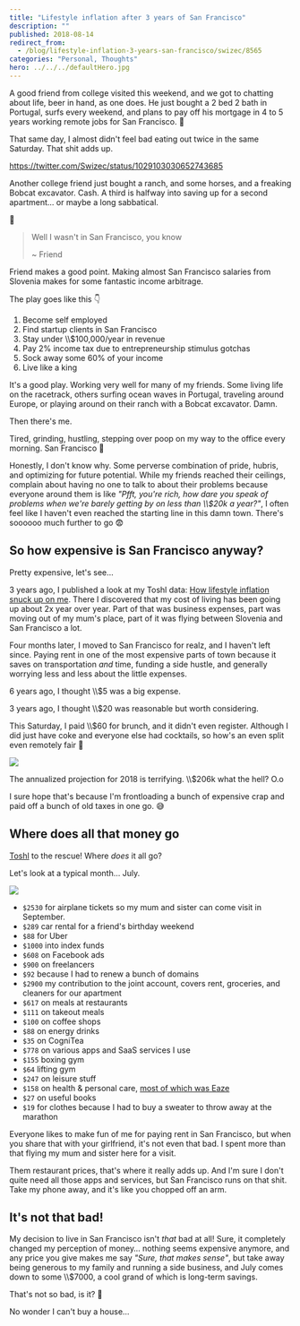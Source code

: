 ```yaml
---
title: "Lifestyle inflation after 3 years of San Francisco"
description: ""
published: 2018-08-14
redirect_from:
  - /blog/lifestyle-inflation-3-years-san-francisco/swizec/8565
categories: "Personal, Thoughts"
hero: ../../../defaultHero.jpg
---
```


A good friend from college visited this weekend, and we got to chatting about life, beer in hand, as one does. He just bought a 2 bed 2 bath in Portugal, surfs every weekend, and plans to pay off his mortgage in 4 to 5 years working remote jobs for San Francisco. 👏

That same day, I almost didn't feel bad eating out twice in the same Saturday. That shit adds up.

https://twitter.com/Swizec/status/1029103030652743685

Another college friend just bought a ranch, and some horses, and a freaking Bobcat excavator. Cash. A third is halfway into saving up for a second apartment… or maybe a long sabbatical.

🤔

> Well I wasn't in San Francisco, you know
>
> ~ Friend

Friend makes a good point. Making almost San Francisco salaries from Slovenia makes for some fantastic income arbitrage.

The play goes like this 👇

1.  Become self employed
2.  Find startup clients in San Francisco
3.  Stay under \\\\\$100,000/year in revenue
4.  Pay 2% income tax due to entrepreneurship stimulus gotchas
5.  Sock away some 60% of your income
6.  Live like a king

It's a good play. Working very well for many of my friends. Some living life on the racetrack, others surfing ocean waves in Portugal, traveling around Europe, or playing around on their ranch with a Bobcat excavator. Damn.

Then there's me.

Tired, grinding, hustling, stepping over poop on my way to the office every morning. San Francisco 🤘

Honestly, I don't know why. Some perverse combination of pride, hubris, and optimizing for future potential. While my friends reached their ceilings, complain about having no one to talk to about their problems because everyone around them is like _"Pfft, you're rich, how dare you speak of problems when we're barely getting by on less than \\\\\$20k a year?"_, I often feel like I haven't even reached the starting line in this damn town. There's soooooo much further to go 😨

## So how expensive is San Francisco anyway?

Pretty expensive, let's see…

3 years ago, I published a look at my Toshl data: [How lifestyle inflation snuck up on me](https://swizec.com/blog/this-is-how-lifestyle-inflation-snuck-up-on-me/swizec/6630). There I discovered that my cost of living has been going up about 2x year over year. Part of that was business expenses, part was moving out of my mum's place, part of it was flying between Slovenia and San Francisco a lot.

Four months later, I moved to San Francisco for realz, and I haven't left since. Paying rent in one of the most expensive parts of town because it saves on transportation _and_ time, funding a side hustle, and generally worrying less and less about the little expenses.

6 years ago, I thought \\\\\$5 was a big expense.

3 years ago, I thought \\\\\$20 was reasonable but worth considering.

This Saturday, I paid \\\\\$60 for brunch, and it didn't even register. Although I did just have coke and everyone else had cocktails, so how's an even split even remotely fair 🤔

![](https://swizec.com/blog/wp-content/uploads/2018/08/CleanShot_2018-08-13_at_23.56.24.png)

The annualized projection for 2018 is terrifying. \\\\\$206k what the hell? O.o

I sure hope that's because I'm frontloading a bunch of expensive crap and paid off a bunch of old taxes in one go. 😅

## Where does all that money go

[Toshl](https://toshl.com) to the rescue! Where _does_ it all go?

Let's look at a typical month… July.

![](https://swizec.com/blog/wp-content/uploads/2018/08/CleanShot_2018-08-14_at_00.21.14.png)

- `$2530` for airplane tickets so my mum and sister can come visit in September.
- `$289` car rental for a friend's birthday weekend
- `$88` for Uber
- `$1000` into index funds
- `$608` on Facebook ads
- `$900` on freelancers
- `$92` because I had to renew a bunch of domains
- `$2900` my contribution to the joint account, covers rent, groceries, and cleaners for our apartment
- `$617` on meals at restaurants
- `$111` on takeout meals
- `$100` on coffee shops
- `$88` on energy drinks
- `$35` on CogniTea
- `$778` on various apps and SaaS services I use
- `$155` boxing gym
- `$64` lifting gym
- `$247` on leisure stuff
- `$158` on health & personal care, [most of which was Eaze](https://swizec.com/blog/tried-weed-performance-enhancement/swizec/8487)
- `$27` on useful books
- `$19` for clothes because I had to buy a sweater to throw away at the marathon

Everyone likes to make fun of me for paying rent in San Francisco, but when you share that with your girlfriend, it's not even that bad. I spent more than that flying my mum and sister here for a visit.

Them restaurant prices, that's where it really adds up. And I'm sure I don't quite need all those apps and services, but San Francisco runs on that shit. Take my phone away, and it's like you chopped off an arm.

## It's not that bad!

My decision to live in San Francisco isn't _that_ bad at all! Sure, it completely changed my perception of money… nothing seems expensive anymore, and any price you give makes me say _"Sure, that makes sense"_, but take away being generous to my family and running a side business, and July comes down to some \\\\\$7000, a cool grand of which is long-term savings.

That's not so bad, is it? 🤔

No wonder I can't buy a house…
